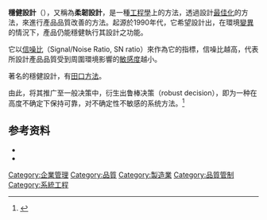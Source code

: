 '''穩健設計'''（{{lang-en|Robust design}}），又稱為'''柔韌設計'''，是一種[[工程學|工程學]]上的方法，透過設計[[最佳化|最佳化]]的方法，來進行產品品質改善的方法。起源於1990年代，它希望設計出，在環境[[變異|變異]]的情況下，產品仍能穩健執行其設計之功能。

它以[[信噪比|信噪比]]（Signal/Noise Ratio, SN ratio）來作為它的指標，信噪比越高，代表所設計產品品質受到周圍環境影響的[[敏感度_(控制系統)|敏感度]]越小。

著名的穩健設計，有[[田口方法|田口方法]]。

由此，将其推广至一般决策中，衍生出鲁棒决策（robust decision），即为一种在高度不确定下保持可靠，对不确定性不敏感的系统方法。<ref>{{cite web |title=无需预测即可做出正确决策: 高度不确定性下的鲁棒决策规划 |url=https://www.rand.org/content/dam/rand/pubs/research_briefs/RB9700/RB9701/RAND_RB9701.zhs.pdf |publisher=[[兰德公司|兰德公司]]}}</ref>

==参考资料==
{{reflist}}
*{{cite conference |author1=周少平 |author2=李群 |author3=王维平 |title=基于探索性分析的鲁棒决策 |conference=中国控制与决策学术年会 |booktitle=中国控制与决策学术年会论文集 |year=2006}}
*{{cite journal |author1=张伟 |author2=吴红 |author3=刘娟 |author4=朱一凡 |author5=李群 |title=支持鲁棒决策的探索性试验设计研究 |journal=系统仿真学报 |date=2009 |issue=14 |pages=4461–4466}}

[[Category:企業管理|Category:企業管理]]
[[Category:品質|Category:品質]]
[[Category:製造業|Category:製造業]]
[[Category:品質管制|Category:品質管制]]
[[Category:系統工程|Category:系統工程]]
{{Engineering-stub}}